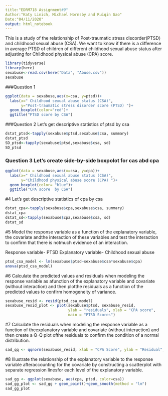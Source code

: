 ```yaml
---
title:"EDRM718 Assignment#9"
Author:"Katy Linich, Michael Hornsby and Ruiqin Gao"
Date:"04/11/2020"
output: html_notebook
---
```

This is a study of the relationship of Post-traumatic stress discorder(PTSD) and childhood sexual abuse (CSA). We want to know if there is a difference in average PTSD of children of different childhood sexual abuse status after adjusting for Childhood physical abuse (CPA) score.
```r
library(tidyverse)
library(here)
sexabuse<-read.csv(here("Data", "Abuse.csv"))
sexabuse

```
###Question 1
```r
ggplot(data = sexabuse,aes(x=csa, y=ptsd))+
  labs(x=" Childhood sexual abuse status (CSA)",
       y="Post-traumatic stress disorder score (PTSD) ")+
  geom_boxplot(color="red")+
  ggtitle("PTSD score by CSA")
```
###Question 2 Let's get descriptive statistics of ptsd by csa
```r
dstat_ptsd<-tapply(sexabuse$ptsd,sexabuse$csa, summary)
dstat_ptsd
SD_ptsd<-tapply(sexabuse$ptsd,sexabuse$csa, sd)
SD_ptsd
```
### Question 3 Let's create side-by-side boxpolot for cas abd cpa
```r
ggplot(data = sexabuse,aes(x=csa, y=cpa))+
  labs(x=" Childhood sexual abuse status (CSA)",
       y="Childhood physical abuse score (CPA) ")+
  geom_boxplot(color= "blue")+
  ggtitle("CPA score  by CSA")
```
#4 Let's get descriptive statistics of cpa by csa
```r
dstat_cpa<-tapply(sexabuse$cpa,sexabuse$csa, summary)
dstat_cpa
dstat_sd<-tapply(sexabuse$cpa,sexabuse$csa, sd)
dstat_sd
```

#5 Model the response variable as a function of the explanatory variable, the covariate andthe interaction of these variables and test the interaction to confirm that there is notmuch evidence of an interaction.

Response variable- PTSD
Explanatory variable- Childhood sexual abuse

```r
ptsd_csa_model <- lm(sexabuse$ptsd~sexabuse$csa*sexabuse$cpa)
anova(ptsd_csa_model)
```

#6 Calculate the predicted values and residuals when modeling the response variable as afunction of the explanatory variable and covariate (without interaction) and then plotthe residuals as a function of the predicted values to confirm homogeneity of variance.

```r
sexabuse_resid <- resid(ptsd_csa_model)
sexabuse_resid_plot <- plot(sexabuse$ptsd, sexabuse_resid, 
                            ylab = "residuals", xlab = "CPA score",
                            main = "PTSD Scores")
```

#7 Calculate the residuals when modeling the response variable as a function of theexplanatory variable and covariate (without interaction) and then create a Q-Q plot ofthe residuals to confirm the condition of a normal distribution.

```r
sad_qq <- qqnorm(sexabuse_resid, xlab = "CPA Score", ylab = "Residual", plot.it = TRUE)
```

#8 Illustrate the relationship of the explanatory variable to the response variable afteraccounting for the covariate by constructing a scatterplot with separate regression linesfor each level of the explanatory variable.

```r
sad_gg <- ggplot(sexabuse, aes(cpa, ptsd, color=csa))
sad_gg_plot <- sad_gg + geom_point()+geom_smooth(method = "lm")
sad_gg_plot
```


